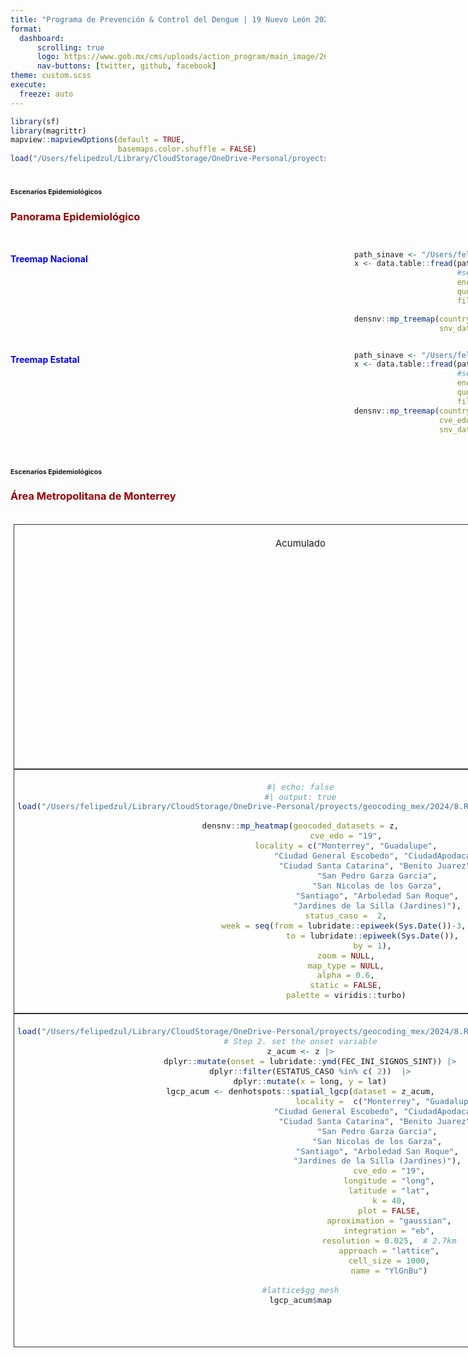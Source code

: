 ```yaml
---
title: "Programa de Prevención & Control del Dengue | 19 Nuevo León 2024"
format: 
  dashboard:
      scrolling: true
      logo: https://www.gob.mx/cms/uploads/action_program/main_image/26942/post_post_portadavectores.gif
      nav-buttons: [twitter, github, facebook]
theme: custom.scss
execute:
  freeze: auto
---
```



```r
library(sf)
library(magrittr)
mapview::mapviewOptions(default = TRUE,
                        basemaps.color.shuffle = FALSE)
load("/Users/felipedzul/Library/CloudStorage/OneDrive-Personal/proyects/geocoding_mex/2024/8.RData/denmex_2024.RData")
```


# [**Escenarios Epidemiológicos**]{style="font-size:8pt"}


::: panel-tabset

### [**Panorama Epidemiológico**]{style="color:#990000"}

<html>
<head>
<style>
</style>
</head>
<body>
<div >
  <h2></h2>
  <p></p>

<div style = "display: grid; width: 1px; grid-template-columns: 550px 550px; align-items: start; justify-content: space-between;">

#### **<span style="color:blue"> Treemap Nacional </span>**
```r
path_sinave <- "/Users/felipedzul/Library/CloudStorage/OneDrive-Personal/datasets/DGE/denv/2024/DENGUE2_.txt"
x <- data.table::fread(path_sinave,
                       #select = vect_cols2,
                       encoding = "Latin-1",
                       quote="",
                       fill=TRUE)

densnv::mp_treemap(country = TRUE,
                   snv_dataset = x)
```

<div>

#### **<span style="color:blue"> Treemap Estatal </span>**
```r
path_sinave <- "/Users/felipedzul/Library/CloudStorage/OneDrive-Personal/datasets/DGE/denv/2024/DENGUE2_.txt"
x <- data.table::fread(path_sinave,
                       #select = vect_cols2,
                       encoding = "Latin-1",
                       quote="",
                       fill=TRUE)
densnv::mp_treemap(country = FALSE,
                   cve_edo = "19",
                   snv_dataset = x)
```
</div>

</div>

</div>

</body>
</html>

:::



# [**Escenarios Epidemiológicos**]{style="font-size:8pt"}

::: panel-tabset

### [**Área Metropolitana de Monterrey**]{style="color:#990000"}

<html>
<head>
```{=html}
<style>
.grid-container {
  display: grid;
  grid-template-columns: auto auto auto;
  padding: 5px;
}

.grid-item {
  background-color: rgba(255, 255, 255, 0.8);
  border: 1px solid rgba(0, 0, 0, 0.8);
  padding: 5px;
  font-size: 15px;
  text-align-last: center;
  text-align: center;
}
</style>
```
</head>
<body>
<h1>
</h1>
<p>
</p>

::: grid-container

::: grid-item
Acumulado
:::


::: grid-item
Últimas 3 Semanas
:::


::: grid-item
```r
#| echo: false
#| output: true
load("/Users/felipedzul/Library/CloudStorage/OneDrive-Personal/proyects/geocoding_mex/2024/8.RData/denmex_2024.RData")

densnv::mp_heatmap(geocoded_datasets = z,
                   cve_edo = "19",
                   locality =  c("Monterrey", "Guadalupe",
                                "Ciudad General Escobedo", "CiudadApodaca",
                                "Ciudad Santa Catarina", "Benito Juarez",
                                "San Pedro Garza Garcia",
                                "San Nicolas de los Garza",
                                "Santiago", "Arboledad San Roque",
                                "Jardines de la Silla (Jardines)"),
                   status_caso = 2,
                   week = seq(from = 1, 
                              to = lubridate::epiweek(Sys.Date()),
                              by = 1),
                   zoom = NULL,
                   map_type = NULL,
                   alpha = 0.6,
                   static = FALSE,
                   palette = viridis::turbo)
```
:::


::: grid-item

```r
#| echo: false
#| output: true
load("/Users/felipedzul/Library/CloudStorage/OneDrive-Personal/proyects/geocoding_mex/2024/8.RData/denmex_2024.RData")

densnv::mp_heatmap(geocoded_datasets = z,
                   cve_edo = "19",
                   locality = c("Monterrey", "Guadalupe",
                                "Ciudad General Escobedo", "CiudadApodaca",
                                "Ciudad Santa Catarina", "Benito Juarez",
                                "San Pedro Garza Garcia",
                                "San Nicolas de los Garza",
                                "Santiago", "Arboledad San Roque",
                                "Jardines de la Silla (Jardines)"),
                   status_caso =  2,
                   week = seq(from = lubridate::epiweek(Sys.Date())-3, 
                              to = lubridate::epiweek(Sys.Date()),
                              by = 1),
                   zoom = NULL,
                   map_type = NULL,
                   alpha = 0.6,
                   static = FALSE,
                   palette = viridis::turbo)

```

:::


::: grid-item

```r
load("/Users/felipedzul/Library/CloudStorage/OneDrive-Personal/proyects/geocoding_mex/2024/8.RData/denmex_2024.RData")

denhotspots::transmission_chains_map(geocoded_dataset = z,
                                     cve_edo = "19",
                                     locality =  c("Monterrey", "Guadalupe",
                                                   "Ciudad General Escobedo","CiudadApodaca",
                                                   "Ciudad Santa Catarina", "Benito Juarez",
                                "San Pedro Garza Garcia",
                                "San Nicolas de los Garza",
                                "Santiago", "Arboledad San Roque",
                                "Jardines de la Silla (Jardines)"),
                                     dengue_cases = "Confirmado")


```

:::


::: grid-item

```r
load("/Users/felipedzul/Library/CloudStorage/OneDrive-Personal/proyects/geocoding_mex/2024/8.RData/denmex_2024.RData")
z <- z |>
  dplyr::filter(SEM %in% c(seq(from = lubridate::epiweek(Sys.Date())-3, 
                              to = lubridate::epiweek(Sys.Date()),
                              by = 1)))

denhotspots::transmission_chains_map(geocoded_dataset = z,
                                     cve_edo = "19",
                                     locality =  c("Monterrey", "Guadalupe",
                                "Ciudad General Escobedo", "CiudadApodaca",
                                "Ciudad Santa Catarina", "Benito Juarez",
                                "San Pedro Garza Garcia",
                                "San Nicolas de los Garza",
                                "Santiago", "Arboledad San Roque",
                                "Jardines de la Silla (Jardines)"),
                                     dengue_cases = c("Confirmado"))


```
:::


::: grid-item
```r
load("/Users/felipedzul/Library/CloudStorage/OneDrive-Personal/proyects/geocoding_mex/2024/8.RData/denmex_2024.RData")
# Step 2. set the onset variable
z_acum <- z |>
    dplyr::mutate(onset = lubridate::ymd(FEC_INI_SIGNOS_SINT)) |>
    dplyr::filter(ESTATUS_CASO %in% c( 2))  |>
    dplyr::mutate(x = long, y = lat)
lgcp_acum <- denhotspots::spatial_lgcp(dataset = z_acum,
                                     locality =  c("Monterrey", "Guadalupe",
                                "Ciudad General Escobedo", "CiudadApodaca",
                                "Ciudad Santa Catarina", "Benito Juarez",
                                "San Pedro Garza Garcia",
                                "San Nicolas de los Garza",
                                "Santiago", "Arboledad San Roque",
                                "Jardines de la Silla (Jardines)"),
                                     cve_edo = "19",
                                     longitude = "long",
                                     latitude = "lat",
                                     k = 40,
                                     plot = FALSE,
                                     aproximation = "gaussian",
                                     integration = "eb",
                                     resolution = 0.025,  # 2.7km
                                     approach = "lattice",
                                     cell_size = 1000,
                                     name = "YlGnBu")

#lattice$gg_mesh
lgcp_acum$map
```

:::



::: grid-item
```r

load("/Users/felipedzul/Library/CloudStorage/OneDrive-Personal/proyects/geocoding_mex/2024/8.RData/denmex_2024.RData")

z_3week <- z |>
    dplyr::mutate(onset = lubridate::ymd(FEC_INI_SIGNOS_SINT)) |>
    dplyr::filter(ESTATUS_CASO %in% c( 2))  |>
    dplyr::mutate(x = long, y = lat) |>
    dplyr::filter(SEM %in% c(seq(from = lubridate::epiweek(Sys.Date())-3, 
                                 to = lubridate::epiweek(Sys.Date()),
                                 by = 1)))


lgcp_3week <- denhotspots::spatial_lgcp(dataset = z_3week,
                                        locality =  c("Monterrey", "Guadalupe",
                                "Ciudad General Escobedo", "CiudadApodaca",
                                "Ciudad Santa Catarina", "Benito Juarez",
                                "San Pedro Garza Garcia",
                                "San Nicolas de los Garza",
                                "Santiago", "Arboledad San Roque",
                                "Jardines de la Silla (Jardines)"),
                                        cve_edo = "19",
                                        longitude = "long",
                                        latitude = "lat",
                                        k = 40,
                                        plot = FALSE,
                                        aproximation = "gaussian",
                                        integration = "eb",
                                        resolution = 0.025,  # 2.7km
                                        approach = "lattice",
                                        cell_size = 1000,
                                        name = "YlGnBu")
lgcp_3week$map
```

:::



:::

</body>
</html>


:::
